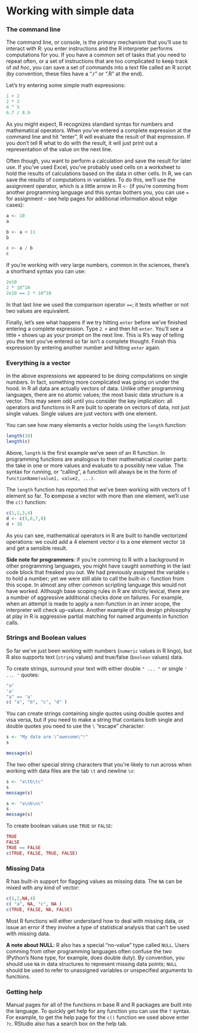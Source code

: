 # Working with simple data


### The command line

The command line, or console, is the primary mechanism that you'll use to interact with R:  you enter instructions and the R interpreter performs computations for you.  If you have a common set of tasks that you need to repeat often, or a set of instructions that are too complicated to keep track of *ad hoc*, you can save a set of commands into a text file called an R script (by convention, these files have a ".r" or ".R" at the end).

Let's try entering some simple math expressions:

```r
1 + 2
2 * 3
4 ^ 5
6.7 / 8.9
````

As you might expect, R recognizes standard syntax for numbers and mathematical operators.  When you've entered a complete expression at the command line and hit "enter", R will evaluate the result of that expression.  If you don't tell R what to do with the result, it will just print out a representation of the value on the next line.

Often though, you want to perform a calculation and save the result for later use.  If you've used Excel, you've probably used cells on a worksheet to hold the results of calculations based on the data in other cells.  In R, we can save the results of computations in variables.  To do this, we'll use the assignment operator, which is a little arrow in R `<-` (if you're comming from another programming language and this syntax bothers you, you can use `=` for assignment -- see help pages for additional information about edge cases):

```r
a <- 10
a

b <- a + 11
b

c <- a / b
c
````

If you're working with very large numbers, common in the sciences, there's a shorthand syntax you can use:

```r
2e10
2 * 10^10
2e10 == 2 * 10^10
````

In that last line we used the comparison operator `==`; it tests whether or not two values are equivalent.


Finally, let's see what happens if we try hitting `enter` before we've finished entering a complete expression.  Type `2 +` and then hit `enter`.  You'll see a little `+` shows up as your prompt on the next line.  This is R's way of telling you the text you've entered so far isn't a complete thought.  Finish this expression by entering another number and hitting `enter` again.


### Everything is a vector

In the above expressions we appeared to be doing computations on single numbers.  In fact, something more complicated was going on under the hood.  In R all data are actually vectors of data.  Unlike other programming languages, there are no atomic values; the most basic data structure is a vector.  This may seem odd until you consider the key implication:  all operators and functions in R are built to operate on vectors of data, not just single values.  Single values are just vectors with one element.

You can see how many elements a vector holds using the `length` function:

```r
length(10)
length(c)
````

Above, `length` is the first example we've seen of an R function.  In programming functions are analogous to their mathematical counter parts: the take in one or more values and evaluate to a possibly new value.  The syntax for running, or "calling", a function will always be in the form of `functionName(value1, value2, ...)`.

The `length` function has reported that we've been working with vectors of 1 element so far.  To **c**ompose a vector with more than one element, we'll use the `c()` function:

```r
c(1,2,3,4)
d <- c(5,6,7,8)
d + 10
````

As you can see, mathematical operators in R are built to handle vectorized operations:  we could add a 4 element vector `d` to a one element vector `10` and get a sensible result.

**Side note for programmers**:  if you're comming to R with a background in other programming languages, you might have caught something in the last code block that freaked you out.  We had previously assigned the variable `c` to hold a number; yet we were still able to call the built-in `c` function from this scope.  In almost any other common scripting language this would not have worked.  Although base scoping rules in R are strictly lexical, there are a number of aggressive additional checks done on failures.  For example, when an attempt is made to apply a non-function in an inner scope, the interpreter will check up-values.  Another example of this design philosophy at play in R is aggressive partial matching for named arguments in function calls.


### Strings and Boolean values

So far we've just been working with numbers (`numeric` values in R lingo), but R also supports text (`string` values) and true/false (`boolean` values) data.

To create strings, surround your text with either double `" ... "` or single `' ... '` quotes:

```r
"a"
'a'
"a" == 'a'
c( "a", "b", "c", "d" )
````

You can create strings containing single quotes using double quotes and visa versa, but if you need to make a string that contains both single and double quotes you need to use the `\` "escape" character:

```r
s <- "My data are \"awesome\"!"
s

message(s)
````

The two other special string characters that you're likely to run across when working with data files are the tab `\t` and newline `\n`:

```r
s <- "a\tb\tc"
s
message(s)

s <- "a\nb\nc"
s
message(s)
````

To create boolean values use `TRUE` or `FALSE`:

```r
TRUE
FALSE
TRUE == FALSE
c(TRUE, FALSE, TRUE, FALSE)
````


### Missing Data

R has built-in support for flagging values as missing data.  The `NA` can be mixed with any kind of vector:

```r
c(1,2,NA,4)
c( "a", NA, "c", NA )
c(TRUE, FALSE, NA, FALSE)
````

Most R functions will either understand how to deal with missing data, or issue an error if they involve a type of statistical analysis that can't be used with missing data.

**A note about NULL**:  R also has a special "no-value" type called `NULL`.  Users comming from other programming languages often confuse the two (Python's None type, for example, does double duty).  By convention, you should use `NA` in data structures to represent missing data points; `NULL` should be used to refer to unassigned variables or unspecified arguments to functions.


### Getting help

Manual pages for all of the functions in base R and R packages are built into the language.  To quickly get help for any function you can use the `?` syntax.  For example, to get the help page for the `c()` function we used above enter `?c`.  RStudio also has a search box on the help tab.

